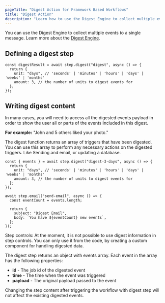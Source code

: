 ```yaml
---
pageTitle: "Digest Action for Framework Based Workflows"
title: "Digest Action"
description: "Learn how to use the Digest Engine to collect multiple events into a single message"
---
```



You can use the Digest Engine to collect multiple events to a single message. Learn more about the [Digest Engine](/docs/workflow/digest).

## Defining a digest step

```tsx
const digestResult = await step.digest("digest", async () => {
  return {
    unit: "days", // 'seconds' | 'minutes' | 'hours' | 'days' | 'weeks' | 'months'
    amount: 3, // the number of units to digest events for
  };
});
```

## Writing digest content

In many cases, you will need to access all the digested events payload in order to show the user all or parts of the events included in this digest. 

**For example:** "John and 5 others liked your photo."

The digest function returns an array of triggers that have been digested. 
You can use this array to perform any necessary actions on the digested triggers. 
Like Sending and email, or updating a database.

```tsx
const { events } = await step.digest("digest-3-days", async () => {
  return {
    unit: "days", // 'seconds' | 'minutes' | 'hours' | 'days' | 'weeks' | 'months'
    amount: 3, // the number of units to digest events for
  };
});

await step.email("send-email", async () => {
  const eventCount = events.length;

  return {
    subject: "Digest Email",
    body: `You have ${eventCount} new events`,
  };
});
```

<Callout type="info">
Step controls: At the moment, it is not possible to use digest information in step controls. You can only use it from the code, by creating a custom component for handling digested data.
</Callout>

The digest step returns an object with events array. Each event in the array has the following properties:

- **id** - The job id of the digested event
- **time** - The time when the event was triggered
- **payload** - The original payload passed to the event

<Callout type="info">
Changing the step content after triggering the workflow with digest step will not affect the existing digested events.
</Callout>
